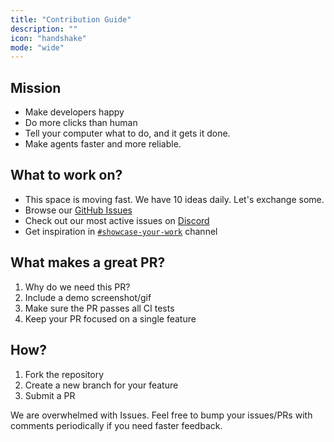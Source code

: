 ```yaml
---
title: "Contribution Guide"
description: ""
icon: "handshake"
mode: "wide"
---
```


## Mission

- Make developers happy
- Do more clicks than human
- Tell your computer what to do, and it gets it done.
-  Make agents faster and more reliable.


## What to work on?

- This space is moving fast. We have 10 ideas daily. Let's exchange some.
- Browse our [GitHub Issues](https://github.com/Mega-Gorilla/USE-IT/issues)
- Check out our most active issues on [Discord](https://discord.gg/zXJJHtJf3k) 
- Get inspiration in [`#showcase-your-work`](https://discord.com/channels/1303749220842340412/1305549200678850642) channel


## What makes a great PR?

1. Why do we need this PR?
2. Include a demo screenshot/gif 
3. Make sure the PR passes all CI tests
4. Keep your PR focused on a single feature 


## How?
1. Fork the repository
2. Create a new branch for your feature 
3. Submit a PR

We are overwhelmed with Issues. Feel free to bump your issues/PRs with comments periodically if you need faster feedback.

